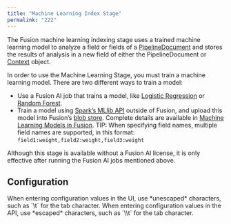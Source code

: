 ```yaml
---
title: "Machine Learning Index Stage"
permalink: "222"
---
```


The Fusion machine learning indexing stage uses a trained machine learning model to analyze a field or fields of a [PipelineDocument](/fusion-pipeline-javadocs/4.2/?com/lucidworks/apollo/common/pipeline/PipelineDocument.html) and stores the results of analysis in a new field of either the PipelineDocument or [Context](/fusion-pipeline-javadocs/4.2/?com/lucidworks/apollo/common/pipeline/Context.html) object.

In order to use the Machine Learning Stage, you must train a machine learning model. There are two different ways to train a model:

* Use a Fusion AI job that trains a model, like [Logistic Regression](/fusion-ai/4.2/558/logistic-regression-classifier-training-jobs) or [Random Forest](/fusion-ai/4.2/579/random-forest-classifier-training-jobs).
* Train a model using [Spark’s MLlib API](https://spark.apache.org/docs/latest/mllib-guide.html) outside of Fusion, and upload this model into Fusion’s [blob store](/fusion-server/4.2/153/blob-storage). Complete details are available in [Machine Learning Models in Fusion](/fusion-ai/4.2/492/machine-learning-models-in-fusion).
  TIP: When specifying field names, multiple field names are supported, in this format: `field1:weight,field2:weight,field3:weight`

<Note>
Although this stage is available without a Fusion AI license, it is only effective after running the Fusion AI jobs mentioned above.
</Note>

## Configuration

<Tip>
When entering configuration values in the UI, use *unescaped* characters, such as `\t` for the tab character. When entering configuration values in the API, use *escaped* characters, such as `\\t` for the tab character.
</Tip>


<SchemaParamFields schema={schema}/>
